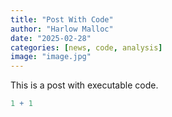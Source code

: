 ```yaml
---
title: "Post With Code"
author: "Harlow Malloc"
date: "2025-02-28"
categories: [news, code, analysis]
image: "image.jpg"
---
```


This is a post with executable code.

```r
1 + 1
```
